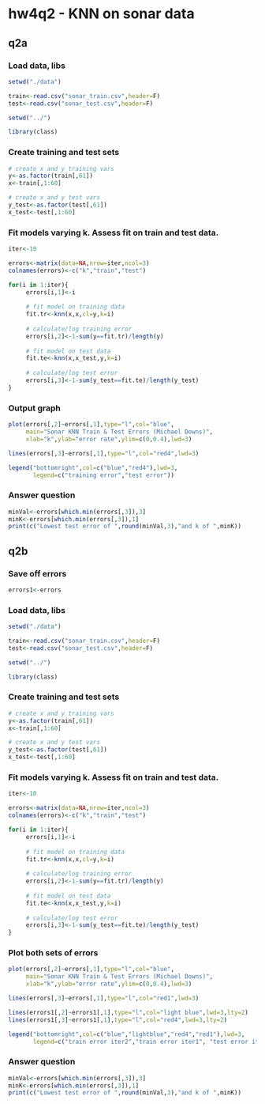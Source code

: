 hw4q2 - KNN on sonar data
========================================================

## q2a

### Load data, libs

```r
setwd("./data")

train<-read.csv("sonar_train.csv",header=F)
test<-read.csv("sonar_test.csv",header=F)

setwd("../")

library(class)
```

### Create training and test sets

```r
# create x and y training vars
y<-as.factor(train[,61])
x<-train[,1:60]

# create x and y test vars
y_test<-as.factor(test[,61])
x_test<-test[,1:60]
```

### Fit models varying k. Assess fit on train and test data. 

```r
iter<-10

errors<-matrix(data=NA,nrow=iter,ncol=3)
colnames(errors)<-c("k","train","test")

for(i in 1:iter){
     errors[i,1]<-i
     
     # fit model on training data
     fit.tr<-knn(x,x,cl=y,k=i)
     
     # calculate/log training error
     errors[i,2]<-1-sum(y==fit.tr)/length(y)
     
     # fit model on test data
     fit.te<-knn(x,x_test,y,k=i)
     
     # calculate/log test error
     errors[i,3]<-1-sum(y_test==fit.te)/length(y_test)
}
```

### Output graph

```r
plot(errors[,2]~errors[,1],type="l",col="blue",
     main="Sonar KNN Train & Test Errors (Michael Downs)",
     xlab="k",ylab="error rate",ylim=c(0,0.4),lwd=3)

lines(errors[,3]~errors[,1],type="l",col="red4",lwd=3)

legend("bottomright",col=c("blue","red4"),lwd=3,
       legend=c("training error","test error"))
```

### Answer question

```r
minVal<-errors[which.min(errors[,3]),3]
minK<-errors[which.min(errors[,3]),1]
print(c("Lowest test error of ",round(minVal,3),"and k of ",minK))
```

## q2b

### Save off errors

```r
errors1<-errors
```

### Load data, libs

```r
setwd("./data")

train<-read.csv("sonar_train.csv",header=F)
test<-read.csv("sonar_test.csv",header=F)

setwd("../")

library(class)
```

### Create training and test sets

```r
# create x and y training vars
y<-as.factor(train[,61])
x<-train[,1:60]

# create x and y test vars
y_test<-as.factor(test[,61])
x_test<-test[,1:60]
```

### Fit models varying k. Assess fit on train and test data. 

```r
iter<-10

errors<-matrix(data=NA,nrow=iter,ncol=3)
colnames(errors)<-c("k","train","test")

for(i in 1:iter){
     errors[i,1]<-i
     
     # fit model on training data
     fit.tr<-knn(x,x,cl=y,k=i)
     
     # calculate/log training error
     errors[i,2]<-1-sum(y==fit.tr)/length(y)
     
     # fit model on test data
     fit.te<-knn(x,x_test,y,k=i)
     
     # calculate/log test error
     errors[i,3]<-1-sum(y_test==fit.te)/length(y_test)
}
```

### Plot both sets of errors

```r
plot(errors[,2]~errors[,1],type="l",col="blue",
     main="Sonar KNN Train & Test Errors (Michael Downs)",
     xlab="k",ylab="error rate",ylim=c(0,0.4),lwd=3)

lines(errors[,3]~errors[,1],type="l",col="red1",lwd=3)

lines(errors1[,2]~errors1[,1],type="l",col="light blue",lwd=3,lty=2)
lines(errors1[,3]~errors1[,1],type="l",col="red4",lwd=3,lty=2)

legend("bottomright",col=c("blue","lightblue","red4","red1"),lwd=3,
       legend=c("train error iter2","train error iter1", "test error iter2","test error iter1"))
```

### Answer question

```r
minVal<-errors[which.min(errors[,3]),3]
minK<-errors[which.min(errors[,3]),1]
print(c("Lowest test error of ",round(minVal,3),"and k of ",minK))
```
